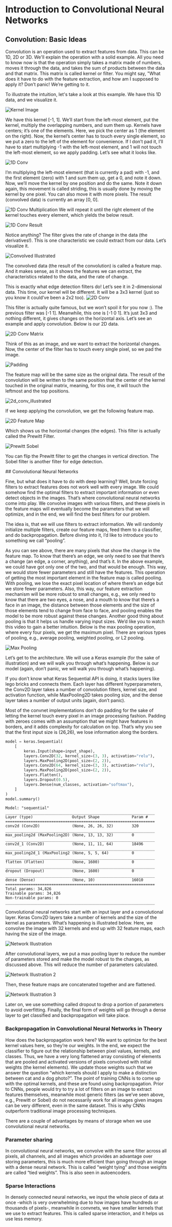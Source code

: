 # Introduction to Convolutional Neural Networks

## Convolution: Basic Ideas

Convolution is an operation used to extract features from data. This can be 1D, 2D or 3D. We'll  explain the operation with a solid example. All you need to know now is that the operation simply takes a matrix made of numbers, moves it through the data, and takes the sum of products between the data and that matrix. This matrix is called kernel or filter. You might say, "What does it have to do with the feature extraction, and how am I supposed to apply it?
Don’t panic! We’re getting to it.

To illustrate the intuition, let's take a look at this example. We have this 1D data, and we visualize it.

![Kernel Image](https://huggingface.co/datasets/hf-vision/course-assets/resolve/main/CNNs/kernel_image.png)

We have this kernel [-1, 1]. We’ll start from the left-most element, put the kernel, multiply the overlapping numbers, and sum them up. Kernels have centers; it’s one of the elements. Here, we pick the center as 1 (the element on the right). Now, the kernel’s center has to touch every single element, so we put a zero to the left of the element for convenience. If I don’t pad it, I’ll have to start multiplying -1 with the left-most element, and 1 will not touch the left-most element, so we apply padding. Let’s see what it looks like.

![1D Conv](https://huggingface.co/datasets/hf-vision/course-assets/resolve/main/CNNs/1d_conv.jpg)

I’m multiplying the left-most element (that is currently a pad) with -1, and the first element (zero) with 1 and sum them up, get a 0, and note it down. Now, we’ll move the kernel by one position and do the same. Note it down again, this movement is called striding, this is usually done by moving the kernel by one pixel. You can also move it with more pixels. The result (convolved data) is currently an array [0, 0].

![1D Conv Multiplication](https://huggingface.co/datasets/hf-vision/course-assets/resolve/main/CNNs/1d_conv_multiplication.png)
We will repeat it until the right element of the kernel touches every element, which yields the below result.

![1D Conv Result](https://huggingface.co/datasets/hf-vision/course-assets/resolve/main/CNNs/1d_conv_result.png)

Notice anything? The filter gives the rate of change in the data (the derivatives!). This is one characteristic we could extract from our data. Let’s visualize it.

![Convolved Illustrated](https://huggingface.co/datasets/hf-vision/course-assets/resolve/main/CNNs/convolved_illustrated.png)

The convolved data (the result of the convolution) is called a feature map. And it makes sense, as it shows the features we can extract, the characteristics related to the data, and the rate of change.

This is exactly what edge detection filters do! Let’s see it in 2-dimensional data. This time, our kernel will be different. It will be a 3x3 kernel (just so you know it could’ve been a 2x2 too).
![2D Conv ](https://huggingface.co/datasets/hf-vision/course-assets/resolve/main/CNNs/2d_conv.png)

This filter is actually quite famous, but we won’t spoil it for you now :). The previous filter was [-1 1]. Meanwhile, this one is [-1 0 1]. It’s just 3x3 and nothing different, it gives changes on the horizontal axis. Let’s see an example and apply convolution. Below is our 2D data.

![2D Conv Matrix](https://huggingface.co/datasets/hf-vision/course-assets/resolve/main/CNNs/2d_conv_matrix.png)

Think of this as an image, and we want to extract the horizontal changes. Now, the center of the filter has to touch every single pixel, so we pad the image.

![Padding](https://huggingface.co/datasets/hf-vision/course-assets/resolve/main/CNNs/padding.png)

The feature map will be the same size as the original data. The result of the convolution will be written to the same position that the center of the kernel touched in the original matrix, meaning, for this one, it will touch the leftmost and the top positions.

![2d_conv_illustrated](https://huggingface.co/datasets/hf-vision/course-assets/resolve/main/CNNs/2d_conv_illustrated.png)

If we keep applying the convolution, we get the following feature map.

![2D Feature Map](https://huggingface.co/datasets/hf-vision/course-assets/resolve/main/CNNs/2d_feature_map.png)

Which shows us the horizontal changes (the edges). This filter is actually called the Prewitt Filter.

![Prewitt Sobel](https://huggingface.co/datasets/hf-vision/course-assets/resolve/main/CNNs/prewitt_sobel.png)

You can flip the Prewitt filter to get the changes in vertical direction. The Sobel filter is another filter for edge detection.

## Convolutional Neural Networks

Fine, but what does it have to do with deep learning? Well, brute forcing filters to extract features does not work well with every image. We could somehow find the optimal filters to extract important information or even detect objects in the images. That’s where convolutional neural networks come into play. We convolve images with various filters, and these pixels in the feature maps will eventually become the parameters that we will optimize, and in the end, we will find the best filters for our problem.

The idea is, that we will use filters to extract information. We will randomly initialize multiple filters, create our feature maps, feed them to a classifier, and do backpropagation. Before diving into it, I’d like to introduce you to something we call “pooling”.

As you can see above, there are many pixels that show the change in the feature map. To know that there’s an edge, we only need to see that there’s a change (an edge, a corner, anything), and that’s it. In the above example, we could have got only one of the two, and that would be enough. This way, we would store fewer parameters and still have the features. This operation of getting the most important element in the feature map is called pooling. With pooling, we lose the exact pixel location of where there’s an edge but we store fewer parameters. Also, this way, our feature extraction mechanism will be more robust to small changes, e.g., we only need to know that there are two eyes, a nose, and a mouth to know that there’s a face in an image, the distance between those elements and the size of those elements tend to change from face to face, and pooling enables the model to be more robust against these changes. Another good thing about pooling is that it helps us handle varying input sizes. We’d like you to watch this video to gain a better intuition. Below is the max pooling operation, where every four pixels, we get the maximum pixel. There are various types of pooling, e.g., average pooling, weighted pooling, or L2 pooling.

![Max Pooling](https://huggingface.co/datasets/hf-vision/course-assets/resolve/main/CNNs/max_pooling.png)

Let’s get to the architecture. We will use a Keras example (for the sake of illustration) and we will walk you through what’s happening. Below is our model (again, don’t panic, we will walk you through what’s happening).

If you don’t know what Keras Sequential API is doing, it stacks layers like lego bricks and connects them. Each layer has different hyperparameters, the Conv2D layer takes a number of convolution filters, kernel size, and activation function, while MaxPooling2D takes pooling size, and the dense layer takes a number of output units (again, don’t panic).

Most of the convnet implementations don’t do padding for the sake of letting the kernel touch every pixel in an image processing fashion. Padding with zeroes comes with an assumption that we might have features in borders, and it adds complexity for calculation on top. That’s why you see that the first input size is (26,26), we lose information along the borders.

```python
model = keras.Sequential(
    [
        keras.Input(shape=input_shape),
        layers.Conv2D(32, kernel_size=(3, 3), activation="relu"),
        layers.MaxPooling2D(pool_size=(2, 2)),
        layers.Conv2D(64, kernel_size=(3, 3), activation="relu"),
        layers.MaxPooling2D(pool_size=(2, 2)),
        layers.Flatten(),
        layers.Dropout(0.5),
        layers.Dense(num_classes, activation="softmax"),
    ]
)
model.summary()
```
```
Model: "sequential"
_________________________________________________________________
Layer (type)                 Output Shape              Param #   
=================================================================
conv2d (Conv2D)              (None, 26, 26, 32)        320       
_________________________________________________________________
max_pooling2d (MaxPooling2D) (None, 13, 13, 32)        0         
_________________________________________________________________
conv2d_1 (Conv2D)            (None, 11, 11, 64)        18496     
_________________________________________________________________
max_pooling2d_1 (MaxPooling2 (None, 5, 5, 64)          0         
_________________________________________________________________
flatten (Flatten)            (None, 1600)              0         
_________________________________________________________________
dropout (Dropout)            (None, 1600)              0         
_________________________________________________________________
dense (Dense)                (None, 10)                16010     
=================================================================
Total params: 34,826
Trainable params: 34,826
Non-trainable params: 0
_________________________________________________________________
```
Convolutional neural networks start with an input layer and a convolutional layer. Keras Conv2D layers take a number of kernels and the size of the kernel as parameters. What’s happening is illustrated below. Here, we convolve the image with 32 kernels and end up with 32 feature maps, each having the size of the image.

![Network Illustration](https://huggingface.co/datasets/hf-vision/course-assets/resolve/main/CNNs/network_illustration.png)

After convolutional layers, we put a max pooling layer to reduce the number of parameters stored and make the model robust to the changes, as discussed above. This will reduce the number of parameters calculated.

![Network Illustration 2](https://huggingface.co/datasets/hf-vision/course-assets/resolve/main/CNNs/network_illustration_2.png)

Then, these feature maps are concatenated together and are flattened.

![Network Illustration 3](https://huggingface.co/datasets/hf-vision/course-assets/resolve/main/CNNs/network_illustration_3.png)

Later on, we use something called dropout to drop a portion of parameters to avoid overfitting. Finally, the final form of weights will go through a dense layer to get classified and backpropagation will take place.

### Backpropagation in Convolutional Neural Networks in Theory

How does the backpropagation work here? We want to optimize for the best kernel values here, so they’re our weights. In the end, we expect the classifier to figure out the relationship between pixel values, kernels, and classes. Thus, we have a very long flattened array consisting of elements that are pooled and activated versions of pixels convolved with initial weights (the kernel elements). We update those weights such that we answer the question “which kernels should I apply to make a distinction between cat and a dog photo?”. The point of training CNNs is to come up with the optimal kernels, and these are found using backpropagation. Prior to CNNs, people would try to try a lot of filters on an image to extract features themselves, meanwhile most generic filters (as we’ve seen above, e.g., Prewitt or Sobel) do not necessarily work for all images given images can be very different, even in the same dataset. This is why CNNs outperform traditional image processing techniques.

There are a couple of advantages by means of storage when we use convolutional neural networks.

### Parameter sharing

In convolutional neural networks, we convolve with the same filter across all pixels, all channels, and all images which provides an advantage over storing parameters, this is much more efficient than going through an image with a dense neural network. This is called “weight tying” and those weights are called “tied weights”. This is also seen in autoencoders.

### Sparse Interactions

In densely connected neural networks, we input the whole piece of data at once -which is very overwhelming due to how images have hundreds or thousands of pixels-, meanwhile in convnets, we have smaller kernels that we use to extract features. This is called sparse interaction, and it helps us use less memory.
